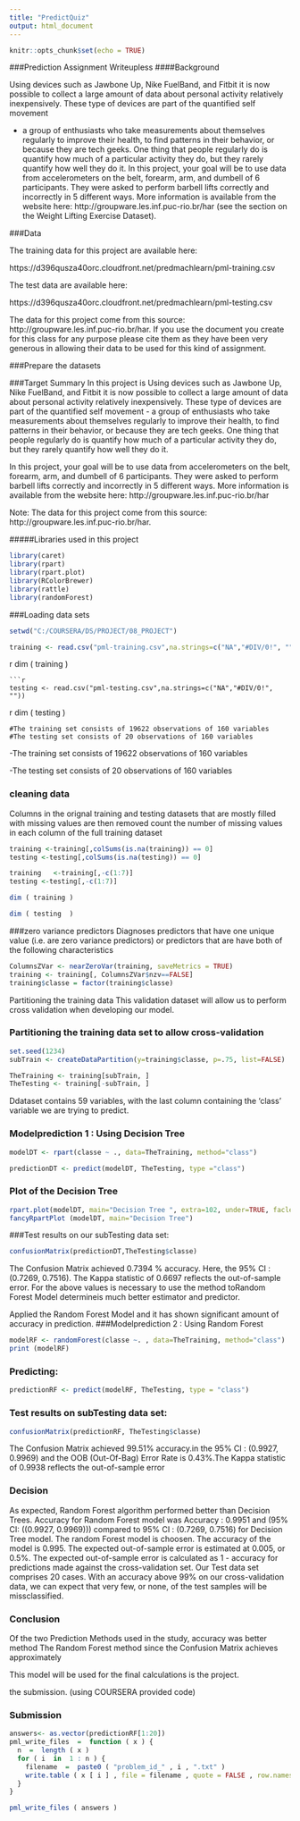 ---
title: "PredictQuiz"
output: html_document
---

```{r setup, include=FALSE}
knitr::opts_chunk$set(echo = TRUE)
```

###Prediction Assignment Writeupless 
####Background

Using devices such as Jawbone Up, Nike FuelBand, and Fitbit it is now possible to collect a large amount of data about personal activity relatively inexpensively. These type of devices are part of the quantified self movement 

* a group of enthusiasts who take measurements about themselves regularly to improve their health, to find patterns in their behavior, or because they are tech geeks. One thing that people regularly do is quantify how much of a particular activity they do, but they rarely quantify how well they do it. In this project, your goal will be to use data from accelerometers on the belt, forearm, arm, and dumbell of 6 participants. They were asked to perform barbell lifts correctly and incorrectly in 5 different ways. More information is available from the website here: http://groupware.les.inf.puc-rio.br/har (see the section on the Weight Lifting Exercise Dataset).

###Data

The training data for this project are available here:

https://d396qusza40orc.cloudfront.net/predmachlearn/pml-training.csv

The test data are available here:

https://d396qusza40orc.cloudfront.net/predmachlearn/pml-testing.csv


The data for this project come from this source: http://groupware.les.inf.puc-rio.br/har. If you use the document you create for this class for any purpose please cite them as they have been very generous in allowing their data to be used for this kind of assignment.

###Prepare the datasets

###Target Summary
In this project is Using devices such as Jawbone Up, Nike FuelBand, and Fitbit it is now possible to collect a large amount of data about personal activity relatively inexpensively. These type of devices are part of the quantified self movement - a group of enthusiasts who take measurements about themselves regularly to improve their health, to find patterns in their behavior, or because they are tech geeks. One thing that people regularly do is quantify how much of a particular activity they do, but they rarely quantify how well they do it.

In this project, your goal will be to use data from accelerometers on the belt, forearm, arm, and dumbell of 6 participants. They were asked to perform barbell lifts correctly and incorrectly in 5 different ways. More information is available from the website here: http://groupware.les.inf.puc-rio.br/har

Note: The data for this project come from this source: http://groupware.les.inf.puc-rio.br/har.

#####Libraries used in this project
```{r}
library(caret)
library(rpart)
library(rpart.plot)
library(RColorBrewer)
library(rattle)
library(randomForest)
```

###Loading data sets

```{r}
setwd("C:/COURSERA/DS/PROJECT/08_PROJECT")

training <- read.csv("pml-training.csv",na.strings=c("NA","#DIV/0!", ""))
```
{r, echo=FALSE}
dim ( training  )
```
```{r}
testing <- read.csv("pml-testing.csv",na.strings=c("NA","#DIV/0!", ""))
```
{r, echo=FALSE}
dim ( testing  )
```
#The training set consists of 19622 observations of 160 variables
#The testing set consists of 20 observations of 160 variables

```
-The training set consists of 19622 observations of 160 variables

-The testing set consists of 20 observations of 160 variables

### cleaning data
Columns in the orignal training and testing datasets that are mostly filled with missing values are then removed count the number of missing values in each column of the full training dataset
```{r}
training <-training[,colSums(is.na(training)) == 0]
testing <-testing[,colSums(is.na(testing)) == 0]
```

```{r}
training   <-training[,-c(1:7)]
testing <-testing[,-c(1:7)]

dim ( training ) 

dim ( testing  )
```


###zero variance predictors
Diagnoses predictors that have one unique value (i.e. are zero variance predictors) or predictors that are have both of the following characteristics
```{r}
ColumnsZVar <- nearZeroVar(training, saveMetrics = TRUE)
training <- training[, ColumnsZVar$nzv==FALSE]
training$classe = factor(training$classe)
```

Partitioning the training data This validation dataset will allow us to perform cross validation when developing our model.

### Partitioning the training data set to allow cross-validation
```{r}
set.seed(1234)
subTrain <- createDataPartition(y=training$classe, p=.75, list=FALSE)

TheTraining <- training[subTrain, ]
TheTesting <- training[-subTrain, ]
```


Ddataset contains 59 variables, with the last column containing the 'class' variable we are trying to predict.

### Modelprediction 1 : Using Decision Tree
```{r}
modelDT <- rpart(classe ~ ., data=TheTraining, method="class")
```

```{r}
predictionDT <- predict(modelDT, TheTesting, type ="class")
```

### Plot of the Decision Tree
```{r}
rpart.plot(modelDT, main="Decision Tree ", extra=102, under=TRUE, faclen=0)
fancyRpartPlot (modelDT, main="Decision Tree")
```
###Test results on our subTesting data set:

```{r}
confusionMatrix(predictionDT,TheTesting$classe)
```

The Confusion Matrix achieved  0.7394 % accuracy. Here, the 95% CI : (0.7269, 0.7516). The Kappa statistic of  0.6697  reflects the out-of-sample error. 
For the above values is necessary to use the method toRandom Forest Model determineis much better estimator and predictor.

Applied the Random Forest Model and it has shown significant amount of accuracy in prediction.
###Modelprediction 2 : Using Random Forest

```{r}
modelRF <- randomForest(classe ~. , data=TheTraining, method="class")
print (modelRF)
```
### Predicting:

```{r}
predictionRF <- predict(modelRF, TheTesting, type = "class")
```
### Test results on subTesting data set:
```{r, echo=TRUE}
confusionMatrix(predictionRF, TheTesting$classe)
```
The Confusion Matrix achieved 99.51% accuracy.in the 95% CI : (0.9927, 0.9969)  and the OOB (Out-Of-Bag) Error Rate is 0.43%.The Kappa statistic of  0.9938  reflects the out-of-sample error

 
### Decision

As expected, Random Forest algorithm performed better than Decision Trees.
Accuracy for Random Forest model was Accuracy : 0.9951  and (95% CI: ((0.9927, 0.9969))) compared to 95% CI : (0.7269, 0.7516) for Decision Tree model. 
The random Forest model is choosen. The accuracy of the model is 0.995. The expected out-of-sample error is estimated at 0.005, or 0.5%. The expected out-of-sample error is calculated as 1 - accuracy for predictions made against the cross-validation set. Our Test data set comprises 20 cases. With an accuracy above 99% on our cross-validation data, we can expect that very few, or none, of the test samples will be missclassified.

### Conclusion

Of the two Prediction Methods used in the study, accuracy was better method The Random Forest method since the Confusion Matrix achieves approximately 

This model will be used for the final calculations is the project.

the submission. (using COURSERA provided code)

### Submission

```{r}
answers<- as.vector(predictionRF[1:20])
pml_write_files  =  function ( x ) { 
  n  =  length ( x ) 
  for ( i  in  1 : n ) { 
    filename  =  paste0 ( "problem_id_" , i , ".txt" ) 
    write.table ( x [ i ] , file = filename , quote = FALSE , row.names = FALSE , col.names = FALSE ) 
  } 
}

pml_write_files ( answers )
```
